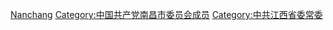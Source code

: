 [[Category:江西省地级市市委书记|Nanchang]]
[[Category:中国共产党南昌市委员会成员|Category:中国共产党南昌市委员会成员]]
[[Category:中共江西省委常委|Category:中共江西省委常委]]